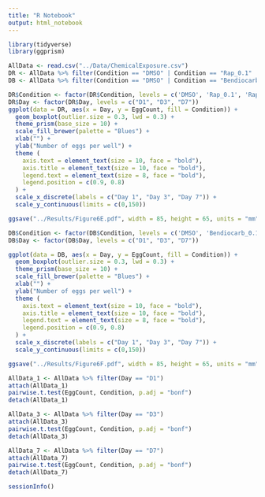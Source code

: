 ```yaml
---
title: "R Notebook"
output: html_notebook
---
```


```r
library(tidyverse)
library(ggprism)
```

```r
AllData <- read.csv("../Data/ChemicalExposure.csv")
DR <- AllData %>% filter(Condition == "DMSO" | Condition == "Rap_0.1" | Condition == "Rap_10" | Condition == "Rap_25")
DB <- AllData %>% filter(Condition == "DMSO" | Condition == "Bendiocarb_0.1" | Condition == "Bendiocarb_10" | Condition == "Bendiocarb_25")
```

```r
DR$Condition <- factor(DR$Condition, levels = c('DMSO', 'Rap_0.1', 'Rap_10', 'Rap_25'))
DR$Day <- factor(DR$Day, levels = c("D1", "D3", "D7"))
ggplot(data = DR, aes(x = Day, y = EggCount, fill = Condition)) + 
  geom_boxplot(outlier.size = 0.3, lwd = 0.3) +
  theme_prism(base_size = 10) +
  scale_fill_brewer(palette = "Blues") +
  xlab("") +
  ylab("Number of eggs per well") +
  theme (
    axis.text = element_text(size = 10, face = "bold"),
    axis.title = element_text(size = 10, face = "bold"),
    legend.text = element_text(size = 8, face = "bold"),
    legend.position = c(0.9, 0.8)
  ) +
  scale_x_discrete(labels = c("Day 1", "Day 3", "Day 7")) +
  scale_y_continuous(limits = c(0,150))

ggsave("../Results/Figure6E.pdf", width = 85, height = 65, units = "mm")

```

```r
DB$Condition <- factor(DB$Condition, levels = c('DMSO', 'Bendiocarb_0.1', 'Bendiocarb_10', 'Bendiocarb_25'))
DB$Day <- factor(DB$Day, levels = c("D1", "D3", "D7"))

ggplot(data = DB, aes(x = Day, y = EggCount, fill = Condition)) + 
  geom_boxplot(outlier.size = 0.3, lwd = 0.3) +
  theme_prism(base_size = 10) +
  scale_fill_brewer(palette = "Blues") +
  xlab("") +
  ylab("Number of eggs per well") +
  theme (
    axis.text = element_text(size = 10, face = "bold"),
    axis.title = element_text(size = 10, face = "bold"),
    legend.text = element_text(size = 8, face = "bold"),
    legend.position = c(0.9, 0.8)
  ) +
  scale_x_discrete(labels = c("Day 1", "Day 3", "Day 7")) +
  scale_y_continuous(limits = c(0,150))

ggsave("../Results/Figure6F.pdf", width = 85, height = 65, units = "mm")
```

```r
AllData_1 <- AllData %>% filter(Day == "D1")
attach(AllData_1)
pairwise.t.test(EggCount, Condition, p.adj = "bonf")
detach(AllData_1)
```

```r
AllData_3 <- AllData %>% filter(Day == "D3")
attach(AllData_3)
pairwise.t.test(EggCount, Condition, p.adj = "bonf")
detach(AllData_3)
```

```r
AllData_7 <- AllData %>% filter(Day == "D7")
attach(AllData_7)
pairwise.t.test(EggCount, Condition, p.adj = "bonf")
detach(AllData_7)
```

```r
sessionInfo()
```



